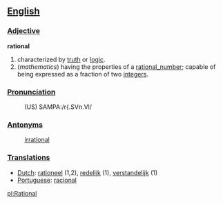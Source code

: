 == [[English]] ==

=== [[Adjective]] ===

'''rational'''
# characterized by [[truth]] or [[logic]].
# (''mathematics'') having the properties of a [[rational_number]]; capable of being expressed as a fraction of two [[integer]]s.

=== [[Pronunciation]] ===
:(US) SAMPA:/r{.SVn.Vl/

=== [[Antonyms]] ===
: [[irrational]]

=== [[Translations]] ===
*[[Dutch]]: [[rationeel]] (1,2), [[redelijk]] (1), [[verstandelijk]] (1)
*[[Portuguese]]: [[racional]]

[[pl:Rational]]